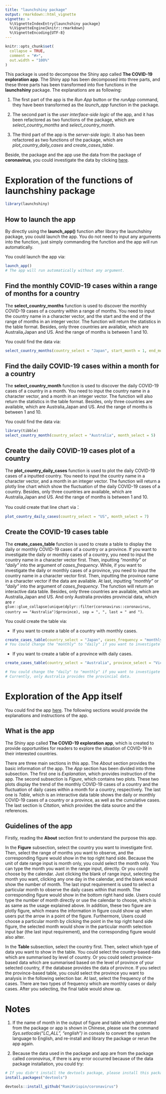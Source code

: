 ```yaml
---
title: "launchshiny package"
output: rmarkdown::html_vignette
vignette: >
  %\VignetteIndexEntry{launchshiny package}
  %\VignetteEngine{knitr::rmarkdown}
  %\VignetteEncoding{UTF-8}
---
```


```r
knitr::opts_chunk$set(
  collapse = TRUE,
  comment = "#>",
  out.width = "100%"
)
```

This package is used to decompose the Shiny app called **The COVID-19 exploration app**. The Shiny app has been decomposed into three parts, and these three parts has been transformed into five functions in the **launchshiny** package. The explanations are as following:

1. The first part of the app is the _Run App_ button or the _runApp_ command, they have been transformed as the *launch_app* function in the package.

2. The second part is the _user interface-side logic_ of the app, and it has been refactored as two functions of the package, which are *select_country_months* and *select_country_month*.

3. The third part of the app is the _server-side logic_. It also has been refactored as two functions of the package, which are *plot_country_daily_cases* and *create_cases_table*. 

Beside, the package and the app use the data from the package of **coronavirus**, you could investigate the data by clicking [here](https://github.com/RamiKrispin/coronavirus).

# Exploration of the functions of launchshiny package

```r
library(launchshiny)
```

## How to launch the app

By directly using the **launch_app()** function after library the launchshiny package, you could launch the app. You do not need to input any arguments into the function, just simply commanding the function and the app will run automatically. 

You could launch the app via: 

```r
launch_app() 
# The app will run automatically without any argument.
```

## Find the monthly COVID-19 cases within a range of months for a country

The **select_country_months** function is used to discover the monthly COVID-19 cases of a country within a range of months. You need to input the country name in a character vector, and the start and the end of the range of months in an integer vector. The function will return the statistics in the table format. Besides, only three countries are available, which are Australia,Japan and US. And the range of months is between 1 and 10. 

You could find the data via:

```r
select_country_months(country_select = "Japan", start_month = 1, end_month = 10)
```

## Find the daily COVID-19 cases within a month for a country

The **select_country_month** function is used to discover the daily COVID-19 cases of a country in a month. You need to input the country name in a character vector, and a month in an integer vector. The function will also return the statistics in the table format. Besides, only three countries are available, which are Australia,Japan and US. And the range of months is between 1 and 10. 

You could find the data via:

```r
library(tibble)
select_country_month(country_select = "Australia", month_select = 5)
```

## Create the daily COVID-19 cases plot of a country

The **plot_country_daily_cases** function is used to plot the daily COVID-19 cases of a inputted country. You need to input the country name in a character vector, and a month in an integer vector. The function will return a plotly line chart which show the fluctuation of the daily COVID-19 cases of a country. Besides, only three countries are available, which are Australia,Japan and US. And the range of months is between 1 and 10. 

You could create that line chart via：

```r
plot_country_daily_cases(country_select = "US", month_select = 7)
```

## Create the COVID-19 cases table

The **create_cases_table** function is used to create a table to display the daily or monthly COVID-19 cases of a country or a province. If you want to investigate the daily or monthly cases of a country, you need to input the country name in a character vector first. Then, inputting _"monthly"_ or _"daily"_ into the argument of *cases_frequency*. While, if you want to investigate the daily or monthly cases of a province, you need to input the country name in a character vector first. Then, inputting the province name in a character vector if the data are available. At last, inputting _"monthly"_ or _"daily"_ into the argument of *cases_frequency*. The function will return an interactive data table. Besides, only three countries are available, which are Australia,Japan and US. And only Australia provides provincial data, which are `r glue::glue_collapse(unique(dplyr::filter(coronavirus::coronavirus, country == "Australia")$province), sep = ", ", last = " and ")`.


You could create the table via:

- If you want to create a table of a country with monthly cases. 

```r
create_cases_table(country_select = "Japan", cases_frequency = "monthly") 
# You could change the "monthly" to "daily" if you want to investigate the daily cases.
```

- If you want to create a table of a province with daily cases. 

```r
create_cases_table(country_select = "Australia", province_select = "Victoria", cases_frequency = "daily") 

# You could change the "daily" to "monthly" if you want to investigate the monthly cases.
# Currently, only Australia provides the provincial data. 
```

# Exploration of the App itself

You could find the app [here](https://jinhao-luo.shinyapps.io/shiny-assessment-jluo0015/). The following sections would provide the explanations and instructions of the app. 

## What is the app

The Shiny app called **The COVID-19 exploration app**, which is created to provide opportunities for readers to explore the situation of COVID-19 in their interested countries.

There are three main sections in this app. The _About_ section provides the basic information of the app. The _App_ section has been divided into three subsection. The first one is _Explanation_, which provides instruction of the app. The second subsection is _Figure_, which contains two plots. These two plots display the trend of the monthly COVID-19 cases of a country and the fluctuation of daily cases within a month for a country, respectively. The last one is _Table_, which is an interactive data table shows the daily or monthly COVID-19 cases of a country or a province, as well as the cumulative cases. The last section is _Citation_, which provides the data source and the references. 

## Guidelines of the app 

Firstly, reading the **About** section first to understand the purpose this app.

In the **Figure** subsection, select the country you want to investigate first. Then, select the range of months you want to observe, and the corresponding figure would show in the top right hand side. Because the unit of date range input is month only, you could select the month only. You can type the month you want in the range input, directly. Or you could choose by the calendar. Just clicking the blank of range input, selecting the month you want, clicking any one day in the calendar, and the blank would show the number of month. The last input requirement is used to select a particular month to observe the daily cases within that month. The corresponding figure would show in the bottom right hand side. Users could type the number of month directly or use the calendar to choose, which is as same as the usage explained above. In addition, these two figure are plotly figure, which means the information in figure could show up when users put the arrow in a point of the figure. Furthermore, Users could choose a particular month by clicking the point in the top right hand side figure, the selected month would show in the particular month selection input bar (the last input requirement), and the corresponding figure would also alter.

In the **Table** subsection, select the country first. Then, select which type of data you want to show in the table. You could select the country-based data which are summarised by level of country. Or you could select province-based data which are summarised based on the level of province of your selected country, if the database provides the data of province. If you select the province-based table, you could select the province you want to analysis in the following selection bar. At last, select the frequency of the cases. There are two types of frequency which are monthly cases or daily cases. After you selecting, the final table would show up.

# Notes

1. If the name of month in the output of figure and table which generated from the package or app is shown in Chinese, please use the command _Sys.setlocale("LC_ALL", "english")_ in console to convert the system language to English, and re-install and library the package or rerun the app again. 

2. Because the data used in the package and app are from the package called _coronavirus_, if there is any error occurred because of the data package installation, you could try:

```r
# If you didn't install the devtools package, please install this package first.
install.packages("devtools") 

devtools::install_github("RamiKrispin/coronavirus")
```

